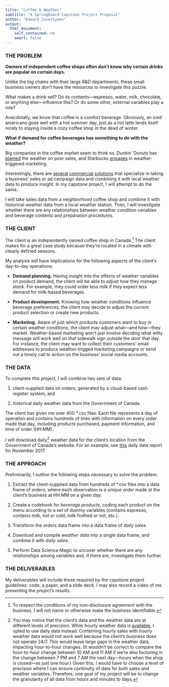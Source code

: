 ```yaml
---
title: "Coffee & Weather"
subtitle: "A Springboard Capstone Project Proposal"
author: "Edward Zavertyaev"
output: 
  html_document:
    self_contained: no
    smart: false
---
```


### THE PROBLEM

**Owners of independent coffee shops often don't know why certain drinks are popular on certain days.** 

Unlike the big chains with their large R&D departments, these small business owners don't have the resources to investigate this puzzle.

What makes a drink sell? Do its contents---espresso, water, milk, chocolate, or anything else---influence this? Or do some other, external variables play a role?

Anecdotally, we know that coffee is a comfort beverage. Obviously, an iced americano goes well with a hot summer day, just as a hot latte lends itself nicely to staying inside a cozy coffee shop in the dead of winter.

**What if demand for coffee beverages has something to do with the weather?**

Big companies in the coffee market seem to think so. Dunkin' Donuts has [blamed](https://www.usatoday.com/story/money/business/2014/04/24/dunkin-donuts-earnings-stormy-weather/8086615/) the weather on poor sales, and Starbucks [engages](http://www.weatherunlocked.com/media/1096/the-complete-guide-to-weather-based-marketing.pdf) in weather-triggered marketing.

Interestingly, there are [several](https://enterprisesolutions.accuweather.com/assets/documents/AccuWeather_D3_Solutions.pdf) [commercial](http://www.skymosity.com/articles/coffee-and-weather.pdf) [solutions](http://www.weatherunlocked.com/media/1096/the-complete-guide-to-weather-based-marketing.pdf) that specialize in taking a business' sales or ad campaign data and combining it with local weather data to produce insight. In my capstone project, I will attempt to do the same. 

I will take sales data from a neighborhood coffee shop and combine it with historical weather data from a local weather station. Then, I will investigate whether there are any relationships between weather condition variables and beverage contents and preparation procedures.


### THE CLIENT

The client is an independently owned coffee shop in Canada.[^1] The client makes for a great case study because they're located in a climate with clearly defined seasons.

My analysis will have implications for the following aspects of the client's day-to-day operations:

-	**Demand planning.** Having insight into the effects of weather variables on product demand, the client will be able to adjust how they manage stock. For example, they could order less milk if they expect less demand for milk-based beverages.

-	**Product development.** Knowing how weather conditions influence beverage preferences, the client may decide to adjust the current product selection or create new products.

-	**Marketing.** Aware of just which products customers want to buy in certain weather conditions, the client may adjust what---and how---they market. Weather-based marketing won't just involve deciding what witty message will work well on that sidewalk sign outside the door that day. For instance, the client may want to collect their customers' email addresses to produce weather-trigged marketing campaigns or send out a timely call to action on the business' social media accounts.

[^1]: To respect the conditions of my non-disclosure agreement with the business, I will not name or otherwise make the business identifiable.


### THE DATA

To complete this project, I will combine two sets of data:

1. client-supplied data on orders, generated by a cloud-based cash register system, and

2. historical daily weather data from the Government of Canada.

The client has given me over 400 \*.csv files. Each file represents a day of operation and contains hundreds of lines with information on every order made that day, including products purchased, payment information, and time of order (HH:MM).

I will download daily[^2] weather data for the client's location from the Government of Canada's website. For an example, see [this](http://climate.weather.gc.ca/climate_data/daily_data_e.html?hlyRange=2013-02-13%7C2017-11-27&dlyRange=2013-02-14%7C2017-11-27&mlyRange=%7C&StationID=51157&Prov=QC&urlExtension=_e.html&searchType=stnProx&optLimit=yearRange&Month=11&Day=27&StartYear=2014&EndYear=2017&Year=2017&selRowPerPage=25&Line=1&txtRadius=25&optProxType=city&selCity=45%7C31%7C73%7C39%7CMontr%C3%A9al&selPark=&txtCentralLatDeg=&txtCentralLatMin=0&txtCentralLatSec=0&txtCentralLongDeg=&txtCentralLongMin=0&txtCentralLongSec=0&timeframe=2) daily data report for November 2017.

[^2]: You may notice that the client's data and the weather data are at different levels of precision. While hourly weather data is [available](http://climate.weather.gc.ca/climate_data/hourly_data_e.html?hlyRange=1994-02-01%7C2017-11-27&dlyRange=1994-07-26%7C2017-11-27&mlyRange=%7C&StationID=10761&Prov=QC&urlExtension=_e.html&searchType=stnProx&optLimit=specDate&Month=11&Day=27&StartYear=1840&EndYear=2017&Year=2017&selRowPerPage=25&Line=1&txtRadius=25&optProxType=navLink&txtLatDecDeg=45.467777777778&txtLongDecDeg=73.741666666667&timeframe=1), I opted to use daily data instead. Combining hourly sales with hourly weather data would not work well because the client's business does not operate 24/7. This would leave large gaps in the weather data, impacting hour-to-hour changes. (It wouldn't be correct to compare the hour-to-hour change between 10 AM and 11 AM if we're also factoring in the change between 7 PM and 7 AM the next day---hours when the shop is closed---as just one hour.) Given this, I would have to choose a level of precision where I can ensure continuity of data for both sales and weather variables. Therefore, one goal of my project will be to change the granularity of all data from hours and minutes to days.


### THE APPROACH

Preliminarily, I outline the following steps necessary to solve the problem:

1. Extract the client-supplied data from hundreds of \*.csv files into a data frame of *orders*, where each observation is *a unique order* made at the client's business at HH:MM on a given day.

2. Create a codebook for *beverage products*, coding each product on the menu according to a set of dummy variables (contains espresso, contains milk, hot or cold, milk frothed or not, etc.).

3. Transform the *orders* data frame into a data frame of *daily sales*.

4. Download and compile *weather data* into a single data frame, and combine it with *daily sales*.

5. Perform Data Science Magic to uncover whether there are any relationships among variables and, if there are, investigate them further.


### THE DELIVERABLES

My deliverables will include those required by the capstone project guidelines: code, a paper, and a slide deck. I may also record a video of me presenting the project's results.
